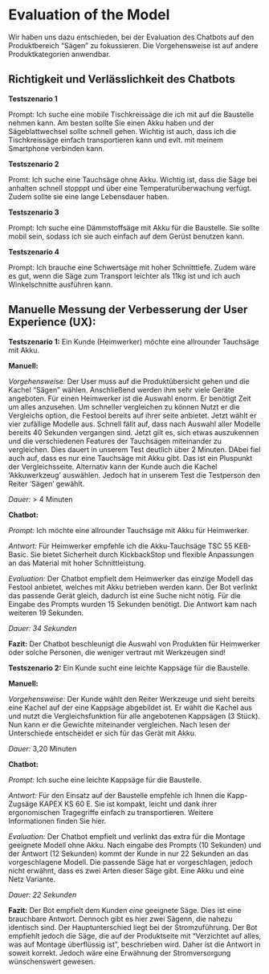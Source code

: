 # Evaluation of the Model

Wir haben uns dazu entschieden, bei der Evaluation des Chatbots auf den Produktbereich "Sägen" zu fokussieren.
Die Vorgehensweise ist auf andere Produktkategorien anwendbar.

## Richtigkeit und Verlässlichkeit des Chatbots

**Testszenario 1**

Prompt: Ich suche eine mobile Tischkreissäge die ich mit auf die Baustelle nehmen kann. Am besten sollte Sie einen Akku haben und der Sägeblattwechsel sollte schnell gehen. Wichtig ist auch, dass ich die Tischkreissäge einfach transportieren kann und evlt. mit meinem Smartphone verbinden kann.

**Testszenario 2**

Promt: Ich suche eine Tauchsäge ohne Akku. Wichtig ist, dass die Säge bei anhalten schnell stopppt und über eine Temperaturüberwachung verfügt. Zudem sollte sie eine lange Lebensdauer haben.

**Testszenario 3**

Prompt: Ich suche eine Dämmstoffsäge mit Akku für die Baustelle. Sie sollte mobil sein, sodass ich sie auch einfach auf dem Gerüst benutzen kann.

**Testszenario 4**

Prompt: Ich brauche eine Schwertsäge mit hoher Schnitttiefe. Zudem wäre es gut, wenn die Säge zum Transport leichter als 11kg ist und ich auch Winkelschnitte ausführen kann.

## Manuelle Messung der Verbesserung der User Experience (UX):

**Testszenario 1:** Ein Kunde (Heimwerker) möchte eine allrounder Tauchsäge mit Akku.

**Manuell:**

_Vorgehensweise:_ Der User muss auf die Produktübersicht gehen und die Kachel "Sägen" wählen. Anschließend werden ihm sehr viele Geräte angeboten. Für einen Heimwerker ist die Auswahl enorm. Er benötigt Zeit um alles anzusehen. Um schneller vergleichen zu können Nutzt er die Vergleichs option, die Festool bereits auf ihrer seite anbietet.
Jetzt wählt er vier zufällige Modelle aus.
Schnell fällt auf, dass nach Auswahl aller Modelle bereits 40 Sekunden vergangen sind.
Jetzt gilt es, sich etwas auszukennen und die verschiedenen Features der Tauchsägen miteinander zu vergleichen. Dies dauert in unserem Test deutlich über 2 Minuten. DAbei fiel auch auf, dass es nur eine Tauchsäge mit Akku gibt. Das ist ein Pluspunkt der Vergleichsseite.
Alternativ kann der Kunde auch die Kachel 'Akkuwerkzeug' auswählen. Jedoch hat in unserem Test die Testperson den Reiter 'Sägen' gewählt.

_Dauer:_ > 4 Minuten

**Chatbot:**

_Prompt:_ Ich möchte eine allrounder Tauchsäge mit Akku für Heimwerker.

_Antwort:_ Für Heimwerker empfehle ich die Akku-Tauchsäge TSC 55 KEB-Basic. Sie bietet Sicherheit durch KickbackStop und flexible Anpassungen an das Material mit hoher Schnittleistung.

_Evaluation:_ Der Chatbot empfielt dem Heimwerker das einzige Modell das Festool anbietet, welches mit Akku betrieben werden kann. Der Bot verlinkt das passende Gerät gleich, dadurch ist eine Suche nicht nötig.
Für die Eingabe des Prompts wurden 15 Sekunden benötigt. Die Antwort kam nach weiteren 19 Sekunden.

_Dauer: 34 Sekunden_

**Fazit:** Der Chatbot beschleunigt die Auswahl von Produkten für Heimwerker oder solche Personen, die weniger vertraut mit Werkzeugen sind!

**Testszenario 2:** Ein Kunde sucht eine leichte Kappsäge für die Baustelle.

**Manuell:**

_Vorgehensweise:_ Der Kunde wählt den Reiter Werkzeuge und sieht bereits eine Kachel auf der eine Kappsäge abgebildet ist. Er wählt die Kachel aus und nutzt die Vergleichsfunktion für alle angebotenen Kappsägen (3 Stück). Nun kann er die Gewichte miteinander vergleichen. Nach lesen der Unterschiede entscheidet er sich für das Gerät mit Akku.

_Dauer:_ 3,20 Minuten

**Chatbot:**

_Prompt:_ Ich suche eine leichte Kappsäge für die Baustelle.

_Antwort:_ Für den Einsatz auf der Baustelle empfehle ich Ihnen die Kapp-Zugsäge KAPEX KS 60 E. Sie ist kompakt, leicht und dank ihrer ergonomischen Tragegriffe einfach zu transportieren. Weitere Informationen finden Sie hier.

_Evaluation:_ Der Chatbot empfielt und verlinkt das extra für die Montage geeignete Modell ohne Akku. Nach eingabe des Prompts (10 Sekunden) und der Antwort (12 Sekunden) kommt der Kunde in nur 22 Sekunden an das vorgeschlagene Modell. Die passende Säge hat er vorgeschlagen, jedoch nicht erwähnt, dass es zwei Arten dieser Säge gibt. Eine Akku und eine Netz Variante.

_Dauer: 22 Sekunden_

**Fazit:** Der Bot empfielt dem Kunden _eine_ geeignete Säge. Dies ist eine brauchbare Antwort. Dennoch gibt es hier zwei Sägenn, die nahezu identisch sind. Der Hauptunterschied liegt bei der Stromzuführung. Der Bot empfiehlt jedoch die Säge, die auf der Produktseite mit "Verzichtet auf alles, was auf Montage überflüssig ist", beschrieben wird. Daher ist die Antwort in soweit korrekt. Jedoch wäre eine Erwähnung der Stromversorgung wünschenswert gewesen.

